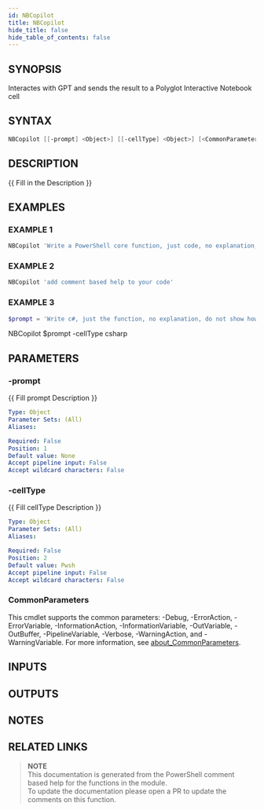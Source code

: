 ```yaml
---
id: NBCopilot
title: NBCopilot
hide_title: false
hide_table_of_contents: false
---
```


## SYNOPSIS

Interactes with GPT and sends the result to a Polyglot Interactive Notebook cell

## SYNTAX

```powershell
NBCopilot [[-prompt] <Object>] [[-cellType] <Object>] [<CommonParameters>]
```

## DESCRIPTION

{{ Fill in the Description }}

## EXAMPLES

### EXAMPLE 1

```powershell
NBCopilot 'Write a PowerShell core function, just code, no explanation, do not show how to use it, that will: show a date and time in timestamp form'
```

### EXAMPLE 2

```powershell
NBCopilot 'add comment based help to your code'
```

### EXAMPLE 3

```powershell
$prompt = 'Write c#, just the function, no explanation, do not show how to use it, that will: show a date and time in a regular timestamp form'
```

NBCopilot $prompt -cellType csharp

## PARAMETERS

### -prompt

{{ Fill prompt Description }}

```yaml
Type: Object
Parameter Sets: (All)
Aliases:

Required: False
Position: 1
Default value: None
Accept pipeline input: False
Accept wildcard characters: False
```

### -cellType

{{ Fill cellType Description }}

```yaml
Type: Object
Parameter Sets: (All)
Aliases:

Required: False
Position: 2
Default value: Pwsh
Accept pipeline input: False
Accept wildcard characters: False
```

### CommonParameters

This cmdlet supports the common parameters: -Debug, -ErrorAction, -ErrorVariable, -InformationAction, -InformationVariable, -OutVariable, -OutBuffer, -PipelineVariable, -Verbose, -WarningAction, and -WarningVariable. For more information, see [about_CommonParameters](http://go.microsoft.com/fwlink/?LinkID=113216).

## INPUTS

## OUTPUTS

## NOTES

## RELATED LINKS

> **NOTE**  
> This documentation is generated from the PowerShell comment based help for the functions in the module.  
> To update the documentation please open a PR to update the comments on this function.
